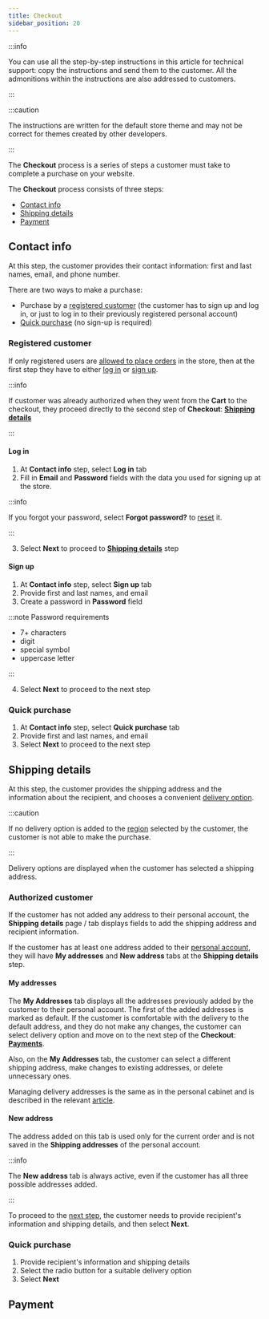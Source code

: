 ```yaml
---
title: Checkout
sidebar_position: 20
---
```



:::info

You can use all the step-by-step instructions in this article for technical support: copy the instructions and send them to the customer. All the admonitions within the instructions are also addressed to customers.

:::

:::caution

The instructions are written for the default store theme and may not be correct for themes created by other developers.

:::


The **Checkout** process is a series of steps a customer must take to complete a purchase on your website.

The **Checkout** process consists of three steps:
- [Contact info](#contact-info)
- [Shipping details](#shipping-details)
- [Payment](#payment)


## Contact info

At this step, the customer provides their contact information: first and last names, email, and phone number. 

There are two ways to make a purchase: 
- Purchase by a [registered customer](#registered-customer) (the customer has to sign up and log in, or just to log in to their previously registered personal account)
- [Quick purchase](#quick-purchase) (no sign-up is required)

###   Registered customer

If only registered users are [allowed to place orders](../store-settings/store-settings.mdx#set-up-main-store-settings) in the store, then at the first step they have to either [log in](#log-in) or [sign up](#sign-up).

:::info

If customer was already authorized when they went from the **Cart** to the checkout, they proceed directly to the second step of **Checkout**: [**Shipping details**](#shipping-details)

:::

#### Log in
1. At **Contact info** step, select **Log in** tab
2. Fill in **Email** and **Password** fields with the data you used for signing up at the store.

:::info

If you forgot your password, select **Forgot password?** to [reset](personal-account.mdx#reset-password) it.

:::

3. Select **Next** to proceed to **[Shipping details](#shipping-details)** step

#### Sign up
1. At **Contact info** step, select **Sign up** tab
2. Provide first and last names, and email
3. Create a password in **Password** field

:::note Password requirements

- 7+ characters
- digit
- special symbol
- uppercase letter

:::

4. Select **Next** to proceed to the next step

### Quick purchase

1. At **Contact info** step, select **Quick purchase** tab
2. Provide first and last names, and email
3. Select **Next** to proceed to the next step

## Shipping details

At this step, the customer provides the shipping address and the information about the recipient, and chooses a convenient [delivery option](../store-settings/delivery-options.mdx).

:::caution

If no delivery option is added to the [region](../store-settings/delivery-options.mdx#create-region) selected by the customer, the customer is not able to make the purchase.

:::

Delivery options are displayed when the customer has selected a shipping address.

### Authorized customer

If the customer has not added any address to their personal account, the **Shipping details** page / tab displays fields to add the shipping address and recipient information. 

If the customer has at least one address added to their [personal account](personal-account.mdx), they will have **My addresses** and **New address** tabs at the **Shipping details** step.

#### My addresses

The **My Addresses** tab displays all the addresses previously added by the customer to their personal account. The first of the added addresses is marked as default. If the customer is comfortable with the delivery to the default address, and they do not make any changes, the customer can select delivery option and move on to the next step of the **Checkout**: **[Payments](#payment)**.

Also, on the **My Addresses** tab, the customer can select a different shipping address, make changes to existing addresses, or delete unnecessary ones.

Managing delivery addresses is the same as in the personal cabinet and is described in the relevant [article](personal-account.mdx#shipping-address-management).

#### New address

The address added on this tab is used only for the current order and is not saved in the **Shipping addresses** of the personal account.

:::info

The **New address** tab is always active, even if the customer has all three possible addresses added.

:::

To proceed to the [next step](#payment), the customer needs to provide recipient's information and shipping details, and then select **Next**.

### Quick purchase

1. Provide recipient's information and shipping details
2. Select the radio button for a suitable delivery option
3. Select **Next**


## Payment

<!-- будет описано позже, после появления более четкого описания процессов оплаты-->